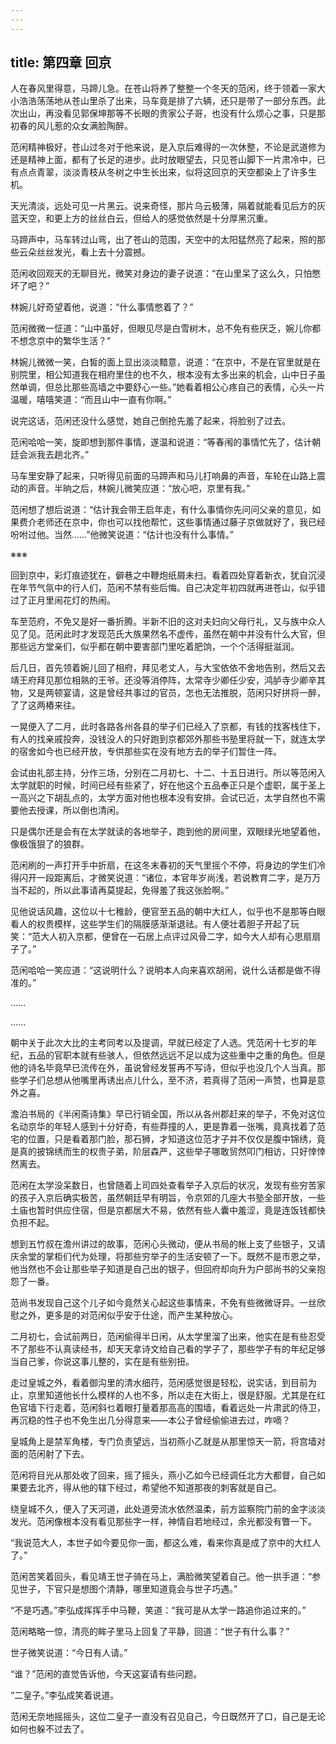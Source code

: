 ```yaml
---
---
---
```

title: 第四章 回京
---




人在春风里得意，马蹄儿急。在苍山将养了整整一个冬天的范闲，终于领着一家大小浩浩荡荡地从苍山里杀了出来，马车竟是排了六辆，还只是带了一部分东西。此次出山，再没看见郭保坤那等不长眼的贵家公子哥，也没有什么烦心之事，只是那初春的风儿惹的众女满脸陶醉。

范闲精神极好，苍山过冬对于他来说，是入京后难得的一次休整，不论是武道修为还是精神上面，都有了长足的进步。此时放眼望去，只见苍山脚下一片肃冷中，已有点点青翠，淡淡青枝从冬树之中生长出来，似将这回京的天空都染上了许多生机。

天光清淡，远处可见一片黑云。说来奇怪，那片乌云极薄，隔着就能看见后方的灰蓝天空，和更上方的丝丝白云，但给人的感觉依然是十分厚黑沉重。

马蹄声中，马车转过山弯，出了苍山的范围，天空中的太阳猛然亮了起来，照的那些云朵丝丝发光，看上去十分震撼。

范闲收回观天的无聊目光，微笑对身边的妻子说道：“在山里呆了这么久，只怕憋坏了吧？”

林婉儿好奇望着他，说道：“什么事情憋着了？”

范闲微微一怔道：“山中虽好，但眼见尽是白雪树木，总不免有些厌乏，婉儿你都不想念京中的繁华生活？”

林婉儿微微一笑，白皙的面上显出淡淡黯意，说道：“在京中，不是在官里就是在别院里，相公知道我在相府里住的也不久，根本没有太多出来的机会，山中日子虽然单调，但总比那些高墙之中要舒心一些。”她看着相公心疼自己的表情，心头一片温暖，嘻嘻笑道：“而且山中一直有你啊。”

说完这话，范闲还没什么感觉，她自己倒抢先羞了起来，将脸别了过去。

范闲哈哈一笑，旋即想到那件事情，遂温和说道：“等春闱的事情忙先了，估计朝廷会派我去趟北齐。”

马车里安静了起来，只听得见前面的马蹄声和马儿打响鼻的声音，车轮在山路上震动的声音。半晌之后，林婉儿微笑应道：“放心吧，京里有我。”

范闲想了想后说道：“估计我会带王启年走，有什么事情你先问问父亲的意见，如果费介老师还在京中，你也可以找他帮忙，这些事情通过藤子京做就好了，我已经吩咐过他。当然……”他微笑说道：“估计也没有什么事情。”

※※※

回到京中，彩灯痕迹犹在，僻巷之中鞭炮纸屑未扫。看着四处穿着新衣，犹自沉浸在年节气氛中的行人们，范闲不禁有些后悔。自己决定年初四就再进苍山，似乎错过了正月里闹花灯的热闹。

车至范府，不免又是好一番折腾。半新不旧的这对夫妇向父母行礼，又与族中众人见了见。范闲此时才发现范氏大族果然名不虚传，虽然在朝中并没有什么大官，但那些远方堂亲们，似乎都在朝中要害部门里吃着肥饷，一个个活得挺滋润。

后几日，首先领着婉儿回了相府，拜见老丈人，与大宝依依不舍地告别，然后又去靖王府拜见那位相熟的王爷。还没等消停阵，太常寺少卿任少安，鸿胪寺少卿辛其物，又是两顿宴请，这是曾经共事过的官员，怎也无法推脱，范闲只好拼将一醉，了了这两樁来往。

一晃便入了二月，此时各路各州各县的举子们已经入了京都，有钱的找客栈住下，有人的找亲戚投奔，没钱没人的只好跑到京都郊外那些书塾里将就一下，就连太学的宿舍如今也已经开放，专供那些实在没有地方去的举子们暂住一阵。

会试由礼部主持，分作三场，分别在二月初七、十二、十五日进行。所以等范闲入太学就职的时候，时间已经有些紧了，好在他这个五品奉正只是个虚职，属于圣上一高兴之下胡乱点的，太学方面对他也根本没有安排。会试已近，太学自然也不需要他去授课，所以倒也清闲。

只是偶尔还是会有在太学就读的各地举子，跑到他的房间里，双眼绿光地望着他，像极饿狠了的狼群。

范闲刷的一声打开手中折扇，在这冬末春初的天气里摇个不停，将身边的学生们冷得闪开一段距离后，才微笑说道：“诸位，本官年岁尚浅，若说教育二字，是万万当不起的，所以此事请再莫提起，免得羞了我这张脸啊。”

见他说话风趣，这位以十七稚龄，便官至五品的朝中大红人，似乎也不是那等白眼看人的权贵模样，这些学生们的隔膜感渐渐退祛。有人便壮着胆子开起了玩笑：“范大人初入京都，便曾在一石居上点评过风骨二字，如今大人却有心思扇扇子了。”

范闲哈哈一笑应道：“这说明什么？说明本人向来喜欢胡闹，说什么话都是做不得准的。”

……

……

朝中关于此次大比的主考同考以及提调，早就已经定了人选。凭范闲十七岁的年纪，五品的官职本就有些骇人，但依然远远不足以成为这些重中之重的角色。但是他的诗名毕竟早已流传在外，虽说曾经发誓再不写诗，但似乎也没几个人当真。那些学子们总想从他嘴里再诱出点儿什么，至不济，若真得了范闲一声赞，也算是意外之喜。

澹泊书局的《半闲斋诗集》早已行销全国，所以从各州郡赶来的举子，不免对这位名动京华的年轻人感到十分好奇，有些莽撞的人，更是靠着一张嘴，竟真找着了范宅的位置，只是看着那门脸，那石狮，才知道这位范才子并不仅仅是腹中锦绣，竟是真的披锦绣而生的权贵子弟，阶层森严，这些举子哪敢贸然叩门相访，只好悻悻然离去。

范闲在太学没呆数日，也曾随着上司四处查看举子入京后的状况，发现有些穷苦家的孩子入京后确实极苦，虽然朝廷早有明旨，令京郊的几座大书塾全部开放，一些土庙也暂时供应住宿，但是京都居大不易，依然有些人囊中羞涩，竟是连饭钱都快负担不起。

想到五竹叔在澹州讲过的故事，范闲心头微动，便从书局的帐上支了些银子，又请庆余堂的掌柜们代为处理，将那些穷举子的生活安顿了一下。既然不是市恩之举，他当然也不会让那些举子知道是自己出的银子，但回府却向升为户部尚书的父亲抱怨了一番。

范尚书发现自己这个儿子如今竟然关心起这些事情来，不免有些微微讶异。一丝欣慰之外，更多是的对范闲似乎安于仕途，而产生某种放心。

二月初七，会试前两日，范闲偷得半日闲，从太学里溜了出来，他实在是有些忍受不了那些不认真读经书，却天天拿诗文给自己看的学子了，那些学子有的年纪足够当自己爹，你说这事儿整的，实在是有些别扭。

走过皇城之外，看着御沟里的清水细荇，范闲感觉很是轻松，说实话，到目前为止，京里知道他长什么模样的人也不多，所以走在大街上，很是舒服。尤其是在红色官墙下行走着，范闲斜乜着眼打量着那高高的围墙，看着远处一片肃武的侍卫，再沉稳的性子也不免生出几分得意来——本公子曾经偷偷进去过，咋嘀？

皇城角上是禁军角楼，专门负责望远，当初燕小乙就是从那里惊天一箭，将宫墙对面的范闲射了下去。

范闲将目光从那处收了回来，摇了摇头，燕小乙如今已经调任北方大都督，自己如果要去北齐，得从他的辖下经过，希望他不知道那夜的刺客就是自己。

绕皇城不久，便入了天河道，此处道旁流水依然温柔，前方监察院门前的金字淡淡发光。范闲像根本没有看见那些字一样，神情自若地经过，余光都没有瞥一下。

“我说范大人，本世子如今要见你一面，都这么难，看来你真是成了京中的大红人了。”

范闲苦笑着回头，看见靖王世子骑在马上，满脸微笑望着自己。他一拱手道：“参见世子，下官只是想图个清静，哪里知道竟会与世子巧遇。”

“不是巧遇。”李弘成挥挥手中马鞭，笑道：“我可是从太学一路追你追过来的。”

范闲略略一惊，清亮的眸子里马上回复了平静，回道：“世子有什么事？”

世子微笑说道：“今日有人请。”

“谁？”范闲的直觉告诉他，今天这宴请有些问题。

“二皇子。”李弘成笑着说道。

范闲无奈地摇摇头，这位二皇子一直没有召见自己，今日既然开了口，自己是无论如何也躲不过去了。